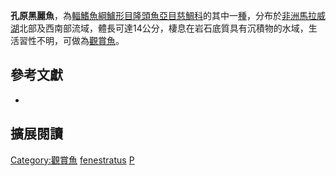 {{Speciesbox
| name = 孔原黑麗魚
| status = LC
| status_system= IUCN3.1
| image = 
| image_width = 260px
| image_caption = 
| genus = Protomelas
| species = fenestratus
| authority = [[Trewavas|Trewavas]], 1935
| synonyms = *''Haplochromis fenestratus''<br /><small>Trewavas, 1935</small>
*''Cyrtocara fenestratus''<br /><small>Trewavas, 1935</small> 
*''Cyrtocara fenestrata''<br /><small>Trewavas, 1935</small>
*''Protomelas fenustratus''<br /><small>Trewavas, 1935</small>
}}
'''孔原黑麗魚'''，為[[輻鰭魚綱|輻鰭魚綱]][[鱸形目|鱸形目]][[隆頭魚亞目|隆頭魚亞目]][[慈鯛科|慈鯛科]]的其中一[[種|種]]，分布於[[非洲|非洲]][[馬拉威湖|馬拉威湖]]北部及西南部流域，體長可達14公分，棲息在岩石底質具有沉積物的水域，生活習性不明，可做為[[觀賞魚|觀賞魚]]。

== 參考文獻 ==
*{{FishBase_species|genus=Protomelas|species=fenestratus |year=2013|month=4}}
== 擴展閱讀 ==
{{refbegin}}
{{wikispecies-inline|Protomelas fenestratus|孔原黑麗魚}}
{{refend}}
{{Taxonbar|from=Q3317528}}

[[Category:觀賞魚|Category:觀賞魚]]
[[Category:原黑麗魚屬|fenestratus]]
[[Category:1935年描述的魚類|P]]

{{鱸形目小作品}}